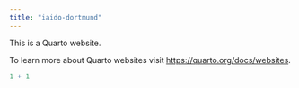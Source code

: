 ```yaml
---
title: "iaido-dortmund"
---
```


This is a Quarto website.

To learn more about Quarto websites visit <https://quarto.org/docs/websites>.

```r
1 + 1
```
